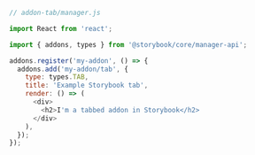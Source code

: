 ```js
// addon-tab/manager.js

import React from 'react';

import { addons, types } from '@storybook/core/manager-api';

addons.register('my-addon', () => {
  addons.add('my-addon/tab', {
    type: types.TAB,
    title: 'Example Storybook tab',
    render: () => (
      <div>
        <h2>I'm a tabbed addon in Storybook</h2>
      </div>
    ),
  });
});
```
